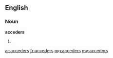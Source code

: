 ==English==

===Noun===
'''acceders'''

# {{plural of|acceder}}

[[ar:acceders]]
[[fr:acceders]]
[[mg:acceders]]
[[my:acceders]]